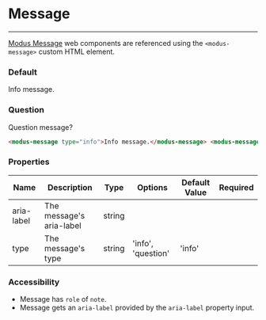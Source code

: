 
# Message

---

[Modus Message](https://modus.trimble.com/components/messages/) web components are referenced using the `<modus-message>` custom HTML element.

<Anchor storyId="components-message--default" />

### Default

<modus-message type="info">Info message.</modus-message>

<Anchor storyId="components-message--question" />

### Question

<modus-message type="question">Question message?</modus-message>

```html
<modus-message type="info">Info message.</modus-message> <modus-message type="question">Question message?</modus-message>
```

### Properties

<section>
  <table>
    <thead>
      <tr>
        <th>Name</th>
        <th>Description</th>
        <th>Type</th>
        <th>Options</th>
        <th>Default Value</th>
        <th>Required</th>
      </tr>
    </thead>
    <tbody>
      <tr>
        <td>aria-label</td>
        <td>The message's aria-label</td>
        <td>string</td>
        <td></td>
        <td></td>
        <td></td>
      </tr>
      <tr>
        <td>type</td>
        <td>The message's type</td>
        <td>string</td>
        <td>'info', 'question'</td>
        <td>'info'</td>
        <td></td>
      </tr>
    </tbody>
  </table>
</section>

### Accessibility

- Message has `role` of `note`.
- Message gets an `aria-label` provided by the `aria-label` property input.
